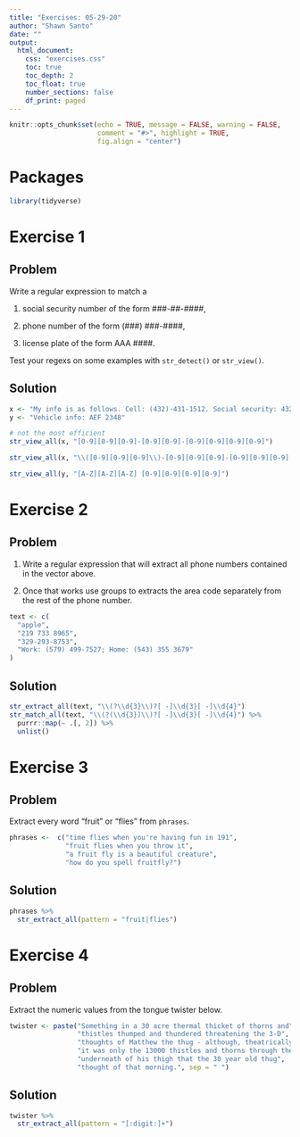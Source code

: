 ```yaml
---
title: "Exercises: 05-29-20"
author: "Shawn Santo"
date: ""
output: 
  html_document:
    css: "exercises.css"
    toc: true
    toc_depth: 2
    toc_float: true
    number_sections: false
    df_print: paged
---
```


```r
knitr::opts_chunk$set(echo = TRUE, message = FALSE, warning = FALSE,
                      comment = "#>", highlight = TRUE,
                      fig.align = "center")
```

# Packages

```r
library(tidyverse)
```

# Exercise 1 {.tabset .tabset-fade .tabset-pills}

## Problem

Write a regular expression to match a

1. social security number of the form ###-##-####,

2. phone number of the form (###) ###-####,

3. license plate of the form AAA ####.

Test your regexs on some examples with `str_detect()` or `str_view()`.

## Solution

```r
x <- "My info is as follows. Cell: (432)-431-1512. Social security: 432-11-1990"
y <- "Vehicle info: AEF 2348"

# not the most efficient
str_view_all(x, "[0-9][0-9][0-9]-[0-9][0-9]-[0-9][0-9][0-9][0-9]")

str_view_all(x, "\\([0-9][0-9][0-9]\\)-[0-9][0-9][0-9]-[0-9][0-9][0-9][0-9]")

str_view_all(y, "[A-Z][A-Z][A-Z] [0-9][0-9][0-9][0-9]")
```

# Exercise 2 {.tabset .tabset-fade .tabset-pills}

## Problem

1. Write a regular expression that will extract all phone numbers contained 
   in the vector above.

2. Once that works use groups to extracts the area code separately from the rest
   of the phone number.

```r
text <- c(
  "apple", 
  "219 733 8965", 
  "329-293-8753",
  "Work: (579) 499-7527; Home: (543) 355 3679"
)
```

## Solution

```r
str_extract_all(text, "\\(?\\d{3}\\)?[ -]\\d{3}[ -]\\d{4}")
str_match_all(text, "\\(?(\\d{3})\\)?[ -]\\d{3}[ -]\\d{4}") %>% 
  purrr::map(~ .[, 2]) %>% 
  unlist()
```

# Exercise 3 {.tabset .tabset-fade .tabset-pills}

## Problem

Extract every word "fruit" or "flies" from `phrases`.

```r
phrases <-  c("time flies when you're having fun in 191",
              "fruit flies when you throw it",
              "a fruit fly is a beautiful creature",
              "how do you spell fruitfly?")
```

## Solution

```r
phrases %>% 
  str_extract_all(pattern = "fruit|flies")
```

# Exercise 4 {.tabset .tabset-fade .tabset-pills}

## Problem

Extract the numeric values from the tongue twister below.

```r
twister <- paste("Something in a 30 acre thermal thicket of thorns and",
                 "thistles thumped and thundered threatening the 3-D",
                 "thoughts of Matthew the thug - although, theatrically,",
                 "it was only the 13000 thistles and thorns through the",
                 "underneath of his thigh that the 30 year old thug",
                 "thought of that morning.", sep = " ")
```

## Solution

```r
twister %>% 
  str_extract_all(pattern = "[:digit:]+")
```